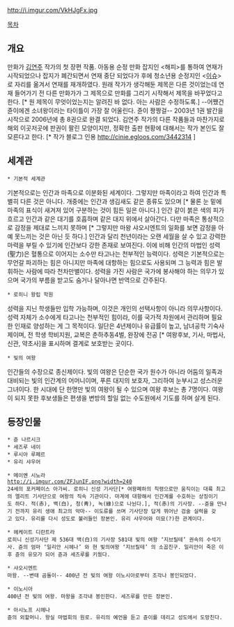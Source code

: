 http://i.imgur.com/VkHJgFx.jpg

[[목차]]

== 개요 ==
만화가 [[김연주]] 작가의 첫 장편 작품. 아동용 순정 만화 잡지인 <해피>를 통하여 연재가 시작되었으나 잡지가 폐간되면서 연재 중단 되었다가 후에 청소년용 순정지인 <[[이슈]]>로 자리를 옮겨서 연재를 재개하였다.   
원래 작가가 생각해둔 제목은 다른 것이었는데 연재 들어가기 전 다른 만화가가 그 제목으로 만화를 그리기 시작해서 제목을 바꾸었다고 한다. [* 원 제목이 무엇이었는지는 알려진 바 없다. 아는 사람은 수정하도록.] --어쨌건 쥰이에겐 소녀왕이라는 타이틀이 가장 잘 어울린다. 쥰이 짱짱걸--
2003년 1권 발간을 시작으로 2006년에 총 8권으로 완결 되었다.
김연주 작가의 다른 작품들과 마찬가지로 해외 이곳저곳에 판권이 팔린 모양이지만, 정확한 출판 현황에 대해서는 작가 본인도 잘 모른다고 한다. [* 작가 블로그 인용 http://cinie.egloos.com/3442314 ] 


== 세계관 ==
 * 기본적 세계관
기본적으로는 인간과 마족으로 이분화된 세계이다. 
그렇지만 마족이라고 하여 인간과 특별히 다른 것은 아니다. 개중에는 인간과 생김새도 같은 종류도 있으며 [* 물론 눈 밑에 마족의 표식이 새겨져 있어 구분하는 것이 힘든 일은 아니다.] 인간 같이 붉은 색의 피가 흐르고 인간과 같은 대기를 호흡하며 같은 대지 위에서 살아간다. 다만 마족은 통상적으로 감정을 제대로 느끼지 못하며 [* 그렇지만 마왕 샤오시엔트의 일화를 보면 감정을 아예 못느끼는 것은 아닌 듯 하다.] 인간과 달리 천년이라는 오랜 세월을 살 수 있고 강력한 마력을 부릴 수 있기에 인간보다 강한 존재로 보여진다.
이에 비해 인간의 마법인 성력(聖力)은 혈통으로 이어지는 소수만 타고나는 천부적인 능력이다. 성력은 기본적으로는 무언갈 파괴하는 힘은 아니지만 마족에 대항하는 힘으로도 사용되며 그 능력과 힘은 발휘하는 사람에 따라 천차만별이다. 성력을 가진 사람은 국가에 봉사해야 하는 의무가 있으며 국가의 부름을 받고도 숨거나 달아나면 반역으로 간주된다. 

 * 로히니 왕립 학원
성력을 지닌 학생들만 입학 가능하며, 이것은 개인의 선택사항이 아니라 의무사항이다. 성력 자체가 소수에게 타고나는 천부적인 힘이라, 이를 국가적 차원에서 관리하며 필요한 인재로 양성하는 게 그 목적이다. 일단은 4년제이나 유급률이 높고, 남녀공학 기숙사제이며, 전 학생 학비지원, 교복은 춘하추동4벌, 완장에 전공 [* 여왕후보, 기사, 마법사, 신관, 약초사]을 표시하며 결계로 보호받는 곳이다. 

 * 빛의 여왕
인간들의 수장으로 종신제이다. 빛의 여왕은 단순한 국가 원수가 아니라 어둠의 일족과 대비되는 빛의 인간계의 어머니이며, 푸른 대지의 보호자, 그리하여 눈부시고 성스러운 그녀이다. 
한 시대에 단 한명만 빛의 여왕이 될 수 있으며 여왕 후보는 총 7명이다. 여왕이 되지 못한 후보생들은 편생을 변방의 할일 없는 수도원에서 기도를 하며 살게 된다.
== 등장인물 ==

 * 쥰 나르시크
 * 세즈루 네이
 * 루시아 루페르
 * 유리 샤우어

 * 메이옌 시뇨라
 http://i.imgur.com/ZFJunIF.png?width=240
 24세의 포커페이스 아가씨. 로히니 신성 기사단[* 여왕폐하의 칙령으로만 움직이는 대륙 최고의 엘리트 기사단으로 여왕의 직속 기관이다. 마계에 대항해서 인간계를 수호하는 상징이기도 하다. 적(赤), 백(白), 청(靑), 녹(綠)으로 나뉜다.], 적(赤)의 기사장. --쥰을 만나기 전까지 유리 생애 최고의 악마-- 이도류를 쓰며 기사단장 답게 뛰어난 검술 실력을 갖고 있다. 유리를 다시 성도로 불러들인 장본인. 유리 샤우어와 미묘(?)한 관계이다.

 * 헤케이트 디란트라
 로히니 신성기사단 제 536대 백(白)의 기사장 581대 빛의 여왕 ‘지브릴테’ 권속의 수석기사. 쥰의 엄마 ‘일리안 시헤나’ 와 현 빛의여왕 ‘지브릴테’ 의 소꼽친구. 일리안이 죽은 이후 쥰의 유모가 되어 쥰과 세즈루를 키웠다.

 * 샤오시엔트
 마왕. --변태 곰돌이-- 400년 전 빛의 여왕 이노시아로부터 조각나 봉인되었다.

 * 이노시아
 400년 전 빛의 여왕. 마왕을 조각내 봉인한다. 세즈루를 만든 장본인.

 * 아시노프 시헤나
 쥰의 외할머니. 왕실 마법회의 원로. 유리의 예언을 듣고 쥰이를 데리고 성도에서 도망친다.
 
